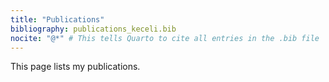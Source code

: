 ```yaml
---
title: "Publications"
bibliography: publications_keceli.bib
nocite: "@*" # This tells Quarto to cite all entries in the .bib file
---
```


This page lists my publications.

::: {#refs}
::: 
